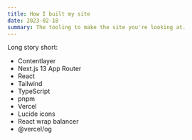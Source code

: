 ```yaml
---
title: How I built my site
date: 2023-02-18
summary: The tooling to make the site you're looking at.
---
```


Long story short:

- Contentlayer
- Next.js 13 App Router
- React
- Tailwind
- TypeScript
- pnpm
- Vercel
- Lucide icons
- React wrap balancer
- @vercel/og
